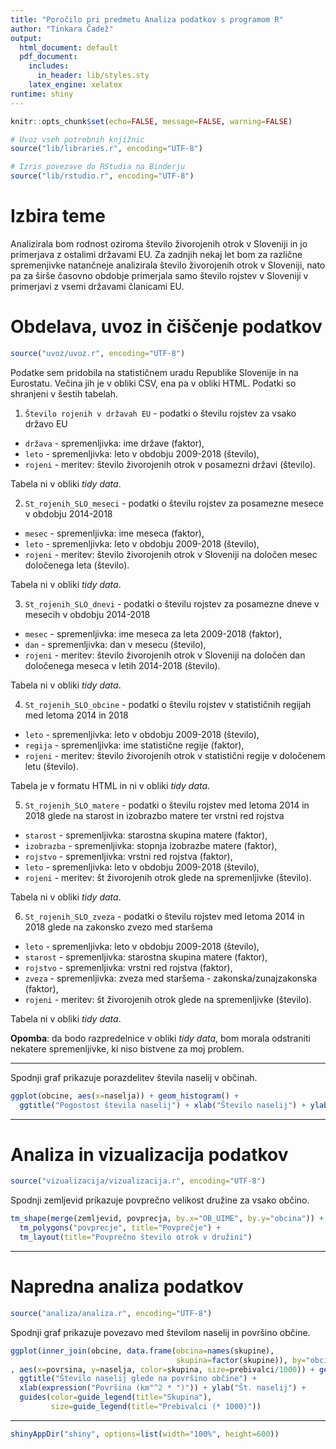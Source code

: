 ```yaml
---
title: "Poročilo pri predmetu Analiza podatkov s programom R"
author: "Tinkara Čadež"
output:
  html_document: default
  pdf_document:
    includes:
      in_header: lib/styles.sty
    latex_engine: xelatex
runtime: shiny
---
```


```r
knitr::opts_chunk$set(echo=FALSE, message=FALSE, warning=FALSE)

# Uvoz vseh potrebnih knjižnic
source("lib/libraries.r", encoding="UTF-8")
```

```r
# Izris povezave do RStudia na Binderju
source("lib/rstudio.r", encoding="UTF-8")
```

# Izbira teme

Analizirala bom rodnost oziroma število živorojenih otrok v Sloveniji in jo primerjava z ostalimi državami EU. Za zadnjih nekaj let bom za različne spremenjivke natančneje analizirala število živorojenih otrok v Sloveniji, nato pa za širše časovno obdobje primerjala samo število rojstev v Sloveniji v primerjavi z vsemi državami članicami EU.

# Obdelava, uvoz in čiščenje podatkov

```r
source("uvoz/uvoz.r", encoding="UTF-8")
```

Podatke sem pridobila na statističnem uradu Republike Slovenije in na Eurostatu. Večina jih je v obliki CSV, ena pa v obliki HTML. Podatki so shranjeni v šestih tabelah.

1. `Število rojenih v državah EU` - podatki o številu rojstev za vsako državo EU
  - `država` - spremenljivka: ime države (faktor),
  - `leto` - spremenljivka: leto v obdobju 2009-2018 (število),
  - `rojeni` - meritev: število živorojenih otrok v posamezni državi (število).
  
Tabela ni v obliki *tidy data*.

2. `St_rojenih_SLO_meseci` - podatki o številu rojstev za posamezne mesece v obdobju 2014-2018
  - `mesec` - spremenljivka: ime meseca (faktor),
  - `leto` - spremenljivka: leto v obdobju 2009-2018 (število),
  - `rojeni` - meritev: število živorojenih otrok v Sloveniji na določen mesec določenega leta (število).
  
Tabela ni v obliki *tidy data*.

3. `St_rojenih_SLO_dnevi` - podatki o številu rojstev za posamezne dneve v mesecih v obdobju 2014-2018
  - `mesec` - spremenljivka: ime meseca za leta 2009-2018 (faktor),
  - `dan` - spremenljivka: dan v mesecu (število),
  - `rojeni` - meritev: število živorojenih otrok v Sloveniji na določen dan določenega meseca v letih 2014-2018 (število).
  
Tabela ni v obliki *tidy data*.

4. `St_rojenih_SLO_obcine` - podatki o številu rojstev v statističnih regijah med letoma 2014 in 2018
  - `leto` - spremenljivka: leto v obdobju 2009-2018 (število),
  - `regija` - spremenljivka: ime statistične regije (faktor),
  - `rojeni` - meritev: število živorojenih otrok v statistični regije v določenem letu (število).
  
Tabela je v formatu HTML in ni v obliki *tidy data*.

5. `St_rojenih_SLO_matere` - podatki o številu rojstev med letoma 2014 in 2018 glede na starost in izobrazbo matere ter vrstni red rojstva
  - `starost` - spremenljivka: starostna skupina matere (faktor),
  - `izobrazba` - spremenljivka: stopnja izobrazbe matere (faktor),
  - `rojstvo` - spremenljivka: vrstni red rojstva (faktor),
  - `leto` - spremenljivka: leto v obdobju 2009-2018 (število),
  - `rojeni` - meritev: št živorojenih otrok glede na spremenljivke (število).
  
Tabela ni v obliki *tidy data*.

6. `St_rojenih_SLO_zveza` - podatki o številu rojstev med letoma 2014 in 2018 glede na zakonsko zvezo med staršema
  - `leto` - spremenljivka: leto v obdobju 2009-2018 (število),
  - `starost` - spremenljivka: starostna skupina matere (faktor),
  - `rojstvo` - spremenljivka: vrstni red rojstva (faktor),
  - `zveza` - spremenljivka: zveza med staršema - zakonska/zunajzakonska (faktor),
  - `rojeni` - meritev: št živorojenih otrok glede na spremenljivke (število).
  
Tabela ni v obliki *tidy data*.

**Opomba**: da bodo razpredelnice v obliki *tidy data*, bom morala odstraniti nekatere spremenljivke, ki niso bistvene za moj problem.

***

Spodnji graf prikazuje porazdelitev števila naselij v občinah.

```r
ggplot(obcine, aes(x=naselja)) + geom_histogram() +
  ggtitle("Pogostost števila naselij") + xlab("Število naselij") + ylab("Število občin")
```

***

# Analiza in vizualizacija podatkov

```r
source("vizualizacija/vizualizacija.r", encoding="UTF-8")
```

Spodnji zemljevid prikazuje povprečno velikost družine za vsako občino.

```r
tm_shape(merge(zemljevid, povprecja, by.x="OB_UIME", by.y="obcina")) +
  tm_polygons("povprecje", title="Povprečje") +
  tm_layout(title="Povprečno število otrok v družini")
```

***

# Napredna analiza podatkov

```r
source("analiza/analiza.r", encoding="UTF-8")
```

Spodnji graf prikazuje povezavo med številom naselij in površino občine.

```r
ggplot(inner_join(obcine, data.frame(obcina=names(skupine),
                                     skupina=factor(skupine)), by="obcina")
, aes(x=povrsina, y=naselja, color=skupina, size=prebivalci/1000)) + geom_point() +
  ggtitle("Število naselij glede na površino občine") +
  xlab(expression("Površina (km"^2 * ")")) + ylab("Št. naselij") +
  guides(color=guide_legend(title="Skupina"),
         size=guide_legend(title="Prebivalci (* 1000)"))
```

***

```r
shinyAppDir("shiny", options=list(width="100%", height=600))
```
